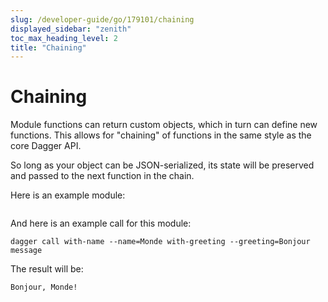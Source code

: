 ```yaml
---
slug: /developer-guide/go/179101/chaining
displayed_sidebar: "zenith"
toc_max_heading_level: 2
title: "Chaining"
---
```



# Chaining

<PartialExperimentalDocs />

Module functions can return custom objects, which in turn can define new functions. This allows for "chaining" of functions in the same style as the core Dagger API.

So long as your object can be JSON-serialized, its state will be preserved and passed to the next function in the chain.

Here is an example module:

```python file=./snippets/chaining/main.py
```

And here is an example call for this module:

```console
dagger call with-name --name=Monde with-greeting --greeting=Bonjour message
```

The result will be:

```console
Bonjour, Monde!
```
